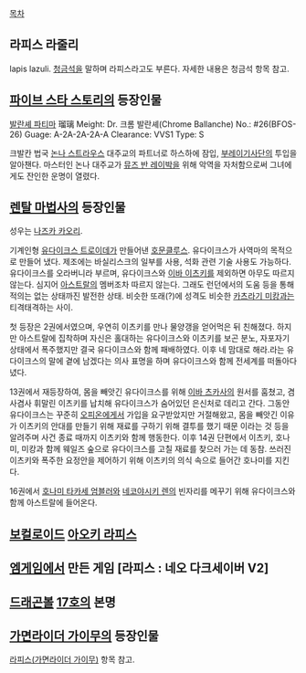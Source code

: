 [[목차]]
== 라피스 라줄리 == 
lapis lazuli. [[청금석]]을 말하며 라피스라고도 부른다. 자세한 내용은 청금석 항목 참고.

== [[파이브 스타 스토리]]의 등장인물 ==
[[발란셰 파티마]]
瑠璃
Meight: Dr. 크롬 발란셰(Chrome Ballanche)
No.: #26(BFOS-26)
Guage: A-2A-2A-2A-A
Clearance: VVS1
Type: S

크발칸 법국 [[논나 스트라우스]] 대주교의 파트너로 하스하에 잠입, [[부레이기사단]]의 투입을 알아챈다. 마스터인 논나 대주교가 [[뮤즈 반 레이박]]을 위해 악역을 자처함으로써 그녀에게도 잔인한 운명이 열렸다.

== [[렌탈 마법사]]의 등장인물 ==
성우는 [[나즈카 카오리]].

기계인형 [[유다이크스 트로이데]]가 만들어낸 [[호문클루스]]. 유다이크스가 사역마의 목적으로 만들어 냈다. 제조에는 바실리스크의 일부를 사용, 석화 관련 기술 사용도 가능하다. 유다이크스를 오라버니라 부르며, 유다이크스와 [[이바 이츠키]]를 제외하면 아무도 따르지 않는다. 심지어 [[아스트랄]]의 멤버조차 따르지 않는다. 그래도 런던에서의 도움 등을 통해 적의는 없는 상태까진 발전한 상태. 비슷한 또래(?)에 성격도 비슷한 [[카츠라기 미캉]]과는 티격태격하는 사이. 

첫 등장은 2권에서였으며, 우연히 이츠키를 만나 물양갱을 얻어먹은 뒤 친해졌다. 하지만 아스트랄에 집착하며 자신은 홀대하는 유다이크스와 이츠키를 보곤 분노, 자포자기 상태에서 폭주했지만 결국 유다이크스와 함께 패배하였다. 이후 네 맘대로 해라.라는 유다이크스의 말에 곁에 남겠다는 의사 표명을 하며 유다이크스와 함께 전세계를 떠돌아다녔다.

13권에서 재등장하여, 몸을 빼앗긴 유다이크스를 위해 [[이바 츠카사]]의 원서를 훔쳤고, 겸사겸사 휘말린 이츠키를 납치해 유다이크스가 숨어있던 은신처로 데리고 간다. 그동안 유다이크스는 꾸준히 [[오피온]]에게서 가입을 요구받았지만 거절해왔고, 몸을 빼앗긴 이유가 이츠키의 안대를 만들기 위해 재료를 구하기 위해 결투를 했기 때문
이라는 것 등을 알려주며 사건 종료 때까지 이츠키와 함께 행동한다. 이후 14권 단편에서 이츠키, 호나미, 미캉과 함께 웨일즈 숲으로 유다이크스를 고칠 재료를 찾으러 가는 데 동참. 쓰러진 이츠키와 폭주한 요정안을 제어하기 위해 이츠키의 의식 속으로 들어간 호나미를 지킨다.

16권에서 [[호나미 타카세 엄블러]]와 [[네코야시키 렌]]의 빈자리를 메꾸기 위해 유다이크스와 함께 아스트랄에 들어온다.

== [[보컬로이드]] [[아오키 라피스]] ==

== [[엠게임]]에서 만든 게임 [라피스 : 네오 다크세이버 V2] ==

== [[드래곤볼]] [[17호]]의 본명 ==

== [[가면라이더 가이무]]의 등장인물 ==
[[라피스(가면라이더 가이무)]] 항목 참고.
